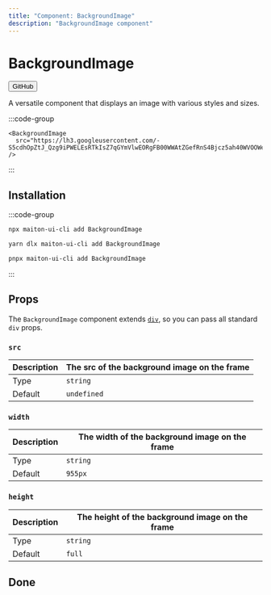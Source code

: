 ```yaml
---
title: "Component: BackgroundImage"
description: "BackgroundImage component"
---
```



# BackgroundImage

<Button href="https://github.com/builders-garden/maiton-ui/blob/main/components/BackgroundImage.tsx">GitHub</Button>

A versatile component that displays an image with various styles and sizes.

:::code-group
 
<div data-title="Preview">
  <BackgroundImage
    src="https://lh3.googleusercontent.com/-S5cdhOpZtJ_Qzg9iPWELEsRTkIsZ7qGYmVlwEORgFB00WWAtZGefRnS4Bjcz5ah40WVOOWeYfU5pP9Eekikb3cLMW2mZQOMQHlWhg"
    />
</div>
 
```tsx [frames/root.tsx]
<BackgroundImage
  src="https://lh3.googleusercontent.com/-S5cdhOpZtJ_Qzg9iPWELEsRTkIsZ7qGYmVlwEORgFB00WWAtZGefRnS4Bjcz5ah40WVOOWeYfU5pP9Eekikb3cLMW2mZQOMQHlWhg"
/>
```

:::

## Installation

:::code-group

```bash [npm]
npx maiton-ui-cli add BackgroundImage
```

```bash [yarn]
yarn dlx maiton-ui-cli add BackgroundImage
```

```bash [pnpm]
pnpx maiton-ui-cli add BackgroundImage
```

:::
## Props

The `BackgroundImage` component extends [`div`](https://developer.mozilla.org/en-US/docs/Web/HTML/Element/div), so you can pass all standard `div` props.

### `src`

| Description | The src of the background image on the frame                          |
|-------------|------------------------------------------------------------------ |
| Type        | `string` |
| Default     | `undefined`                                                        |

### `width`

| Description | The width of the background image on the frame   |
|-------------|------------------------------ |
| Type        | `string` |
| Default     | `955px`                          |

### `height`

| Description | The height of the background image on the frame   |
|-------------|------------------------------ |
| Type        | `string` |
| Default     | `full`                          |


## Done

